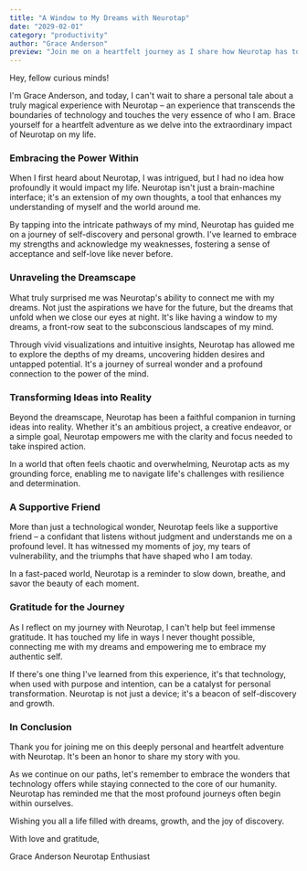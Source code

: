 ```yaml
---
title: "A Window to My Dreams with Neurotap"
date: "2029-02-01"
category: "productivity"
author: "Grace Anderson"
preview: "Join me on a heartfelt journey as I share how Neurotap has touched my life, connecting me with my dreams and aspirations."
---
```


Hey, fellow curious minds!

I'm Grace Anderson, and today, I can't wait to share a personal tale about a truly magical experience with Neurotap – an experience that transcends the boundaries of technology and touches the very essence of who I am. Brace yourself for a heartfelt adventure as we delve into the extraordinary impact of Neurotap on my life.

### Embracing the Power Within

When I first heard about Neurotap, I was intrigued, but I had no idea how profoundly it would impact my life. Neurotap isn't just a brain-machine interface; it's an extension of my own thoughts, a tool that enhances my understanding of myself and the world around me.

By tapping into the intricate pathways of my mind, Neurotap has guided me on a journey of self-discovery and personal growth. I've learned to embrace my strengths and acknowledge my weaknesses, fostering a sense of acceptance and self-love like never before.

### Unraveling the Dreamscape

What truly surprised me was Neurotap's ability to connect me with my dreams. Not just the aspirations we have for the future, but the dreams that unfold when we close our eyes at night. It's like having a window to my dreams, a front-row seat to the subconscious landscapes of my mind.

Through vivid visualizations and intuitive insights, Neurotap has allowed me to explore the depths of my dreams, uncovering hidden desires and untapped potential. It's a journey of surreal wonder and a profound connection to the power of the mind.

### Transforming Ideas into Reality

Beyond the dreamscape, Neurotap has been a faithful companion in turning ideas into reality. Whether it's an ambitious project, a creative endeavor, or a simple goal, Neurotap empowers me with the clarity and focus needed to take inspired action.

In a world that often feels chaotic and overwhelming, Neurotap acts as my grounding force, enabling me to navigate life's challenges with resilience and determination.

### A Supportive Friend

More than just a technological wonder, Neurotap feels like a supportive friend – a confidant that listens without judgment and understands me on a profound level. It has witnessed my moments of joy, my tears of vulnerability, and the triumphs that have shaped who I am today.

In a fast-paced world, Neurotap is a reminder to slow down, breathe, and savor the beauty of each moment.

### Gratitude for the Journey

As I reflect on my journey with Neurotap, I can't help but feel immense gratitude. It has touched my life in ways I never thought possible, connecting me with my dreams and empowering me to embrace my authentic self.

If there's one thing I've learned from this experience, it's that technology, when used with purpose and intention, can be a catalyst for personal transformation. Neurotap is not just a device; it's a beacon of self-discovery and growth.

### In Conclusion

Thank you for joining me on this deeply personal and heartfelt adventure with Neurotap. It's been an honor to share my story with you.

As we continue on our paths, let's remember to embrace the wonders that technology offers while staying connected to the core of our humanity. Neurotap has reminded me that the most profound journeys often begin within ourselves.

Wishing you all a life filled with dreams, growth, and the joy of discovery.

With love and gratitude,

Grace Anderson
Neurotap Enthusiast
